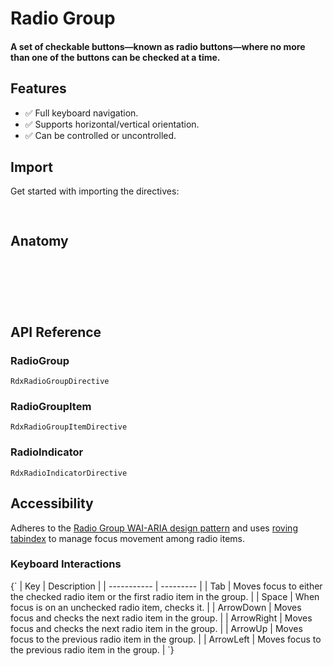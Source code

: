 
<Meta title="Primitives/Radio Group" />

# Radio Group

#### A set of checkable buttons—known as radio buttons—where no more than one of the buttons can be checked at a time.

<Canvas sourceState="hidden" of={RadioDirectiveStories.Default} />

## Features

- ✅ Full keyboard navigation.
- ✅ Supports horizontal/vertical orientation.
- ✅ Can be controlled or uncontrolled.

## Import

Get started with importing the directives:

```typescript
import { RdxRadioIndicatorDirective, RadioItemDirective } from '@radix-ng/primitives/radio';
```

## Anatomy

```html
<div rdxRadioRoot>
  <button rdxRadioItem value="default">
    <div rdxRadioIndicator></div>
  </button>
</div>
```

## API Reference

### RadioGroup

`RdxRadioGroupDirective`

<ArgTypes of={RdxRadioGroupDirective} />

### RadioGroupItem

`RdxRadioGroupItemDirective`

<ArgTypes of={RdxRadioItemDirective} />

### RadioIndicator

`RdxRadioIndicatorDirective`

## Accessibility

Adheres to the [Radio Group WAI-ARIA design pattern](https://www.w3.org/WAI/ARIA/apg/patterns/radiobutton)
and uses [roving tabindex](https://www.w3.org/TR/wai-aria-practices-1.2/examples/radio/radio.html) to manage focus movement among radio items.

### Keyboard Interactions

<Markdown>
  {`
  | Key | Description |
  | ----------- | --------- |
  | Tab         | Moves focus to either the checked radio item or the first radio item in the group. |
  | Space       | When focus is on an unchecked radio item, checks it.        |
  | ArrowDown   | Moves focus and checks the next radio item in the group.    |
  | ArrowRight  |  Moves focus and checks the next radio item in the group.   |
  | ArrowUp     |  Moves focus to the previous radio item in the group.       |
  | ArrowLeft   |  Moves focus to the previous radio item in the group.       |
  `}
</Markdown>
